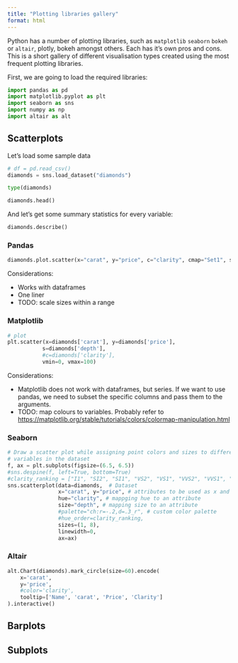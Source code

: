 ```yaml
---
title: "Plotting libraries gallery"
format: html
---
```


Python has a number of plotting libraries, such as `matplotlib` `seaborn` `bokeh` or `altair`, plotly, bokeh amongst others. Each has it's own pros and cons.
This is a short gallery of different visualisation types created using the most frequent plotting libraries.

First, we are going to load the required libraries:

``` python
import pandas as pd
import matplotlib.pyplot as plt
import seaborn as sns
import numpy as np
import altair as alt
```


## Scatterplots

Let's load some sample data

```python
# df = pd.read_csv()
diamonds = sns.load_dataset("diamonds")

type(diamonds)

diamonds.head()

```

And let's get some summary statistics for every variable:

```python
diamonds.describe()
```

::: panel-tabset

### Pandas

``` python
diamonds.plot.scatter(x="carat", y="price", c="clarity", cmap="Set1", s="depth", title="My fancy scatterplot using Pandas")
```

Considerations: 

- Works with dataframes
- One liner
- TODO: scale sizes within a range

### Matplotlib

``` python
# plot
plt.scatter(x=diamonds['carat'], y=diamonds['price'], 
           s=diamonds['depth'], 
           #c=diamonds['clarity'], 
           vmin=0, vmax=100)


```

Considerations:

- Matplotlib does not work with dataframes, but series. If we want to use pandas, we need to subset the specific columns and pass them to the arguments.
- TODO: map colours to variables. Probably refer to <https://matplotlib.org/stable/tutorials/colors/colormap-manipulation.html>


### Seaborn

``` python
# Draw a scatter plot while assigning point colors and sizes to different
# variables in the dataset
f, ax = plt.subplots(figsize=(6.5, 6.5))
#sns.despine(f, left=True, bottom=True)
#clarity_ranking = ["I1", "SI2", "SI1", "VS2", "VS1", "VVS2", "VVS1", "IF"]
sns.scatterplot(data=diamonds,  # Dataset
                x="carat", y="price", # attributes to be used as x and y
                hue="clarity", # mappging hue to an attribute
                size="depth", # mapping size to an attribute
                #palette="ch:r=-.2,d=.3_r", # custom color palette
                #hue_order=clarity_ranking,
                sizes=(1, 8), 
                linewidth=0,
                ax=ax)

```

### Altair

``` python
alt.Chart(diamonds).mark_circle(size=60).encode(
    x='carat',
    y='price',
    #color='clarity',
    tooltip=['Name', 'carat', 'Price', 'Clarity']
).interactive()
```


:::

## Barplots

## Subplots

